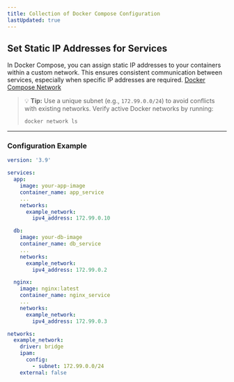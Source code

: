 ```yaml
---
title: Collection of Docker Compose Configuration
lastUpdated: true
---
```


## **Set Static IP Addresses for Services**

In Docker Compose, you can assign static IP addresses to your containers within a custom network. This ensures consistent communication between services, especially when specific IP addresses are required. [Docker Compose Network](https://docs.docker.com/reference/compose-file/networks/)

> 💡 **Tip:**
> Use a unique subnet (e.g., `172.99.0.0/24`) to avoid conflicts with existing networks. Verify active Docker networks by running:
>
> ```sh
> docker network ls
> ```

---

### **Configuration Example**

```yml
version: '3.9'

services:
  app:
    image: your-app-image
    container_name: app_service
    ...
    networks:
      example_network:
        ipv4_address: 172.99.0.10

  db:
    image: your-db-image
    container_name: db_service
    ...
    networks:
      example_network:
        ipv4_address: 172.99.0.2

  nginx:
    image: nginx:latest
    container_name: nginx_service
    ...
    networks:
      example_network:
        ipv4_address: 172.99.0.3

networks:
  example_network:
    driver: bridge
    ipam:
      config:
        - subnet: 172.99.0.0/24
    external: false